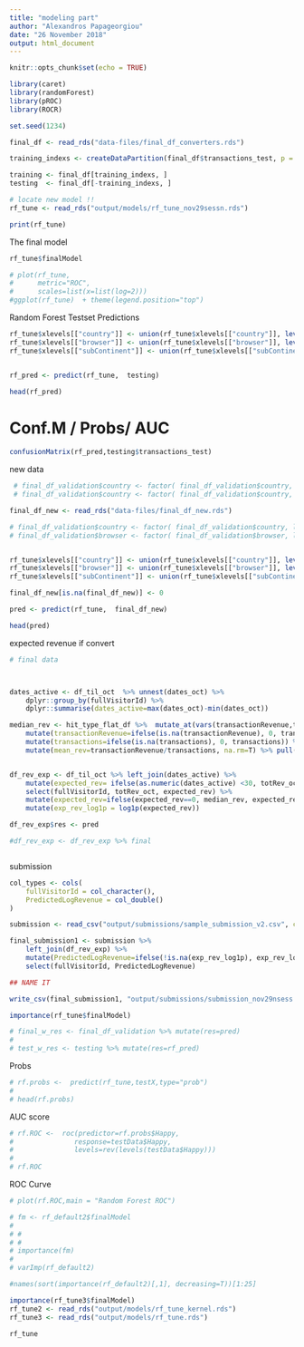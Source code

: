 ```yaml
---
title: "modeling part"
author: "Alexandros Papageorgiou"
date: "26 November 2018"
output: html_document
---
```


```r
knitr::opts_chunk$set(echo = TRUE)
```


```r
library(caret)
library(randomForest)
library(pROC)
library(ROCR)
```


 
```r
set.seed(1234)

final_df <- read_rds("data-files/final_df_converters.rds")

training_indexs <- createDataPartition(final_df$transactions_test, p = .7, list = F)

training <- final_df[training_indexs, ] 
testing  <- final_df[-training_indexs, ] 

```



```r

# locate new model !!
rf_tune <- read_rds("output/models/rf_tune_nov29sessn.rds")

print(rf_tune)

```



The final model
```r
rf_tune$finalModel   

```

```r
# plot(rf_tune,
#      metric="ROC",
#      scales=list(x=list(log=2)))
#ggplot(rf_tune)  + theme(legend.position="top")
```


Random Forest Testset Predictions


```r
rf_tune$xlevels[["country"]] <- union(rf_tune$xlevels[["country"]], levels(testing$country))
rf_tune$xlevels[["browser"]] <- union(rf_tune$xlevels[["browser"]], levels(testing$browser))
rf_tune$xlevels[["subContinent"]] <- union(rf_tune$xlevels[["subContinent"]], levels(testing$subContinent))


rf_pred <- predict(rf_tune,  testing)

head(rf_pred)
```




# Conf.M / Probs/ AUC

```r

confusionMatrix(rf_pred,testing$transactions_test)

```

new data


```r

 # final_df_validation$country <- factor( final_df_validation$country, levels = levels(testing$country))
 # final_df_validation$country <- factor( final_df_validation$country, levels = levels(testing$country))

final_df_new <- read_rds("data-files/final_df_new.rds") 

# final_df_validation$country <- factor( final_df_validation$country, levels = levels(training$country))
# final_df_validation$browser <- factor( final_df_validation$browser, levels = levels(training$browser))


rf_tune$xlevels[["country"]] <- union(rf_tune$xlevels[["country"]], levels(final_df_new$country))
rf_tune$xlevels[["browser"]] <- union(rf_tune$xlevels[["browser"]], levels(final_df_new$browser))
rf_tune$xlevels[["subContinent"]] <- union(rf_tune$xlevels[["subContinent"]], levels(final_df_new$subContinent))

final_df_new[is.na(final_df_new)] <- 0

pred <- predict(rf_tune,  final_df_new)

head(pred)

```

expected revenue if convert

```r
# final data 



dates_active <- df_til_oct  %>% unnest(dates_oct) %>%  
    dplyr::group_by(fullVisitorId) %>% 
    dplyr::summarise(dates_active=max(dates_oct)-min(dates_oct)) 

median_rev <- hit_type_flat_df %>%  mutate_at(vars(transactionRevenue,transactions), as.numeric) %>% 
    mutate(transactionRevenue=ifelse(is.na(transactionRevenue), 0, transactionRevenue)) %>%
    mutate(transactions=ifelse(is.na(transactions), 0, transactions)) %>% 
    mutate(mean_rev=transactionRevenue/transactions, na.rm=T) %>% pull(mean_rev) %>% median(na.rm = T)


df_rev_exp <- df_til_oct %>% left_join(dates_active) %>% 
    mutate(expected_rev= ifelse(as.numeric(dates_active) <30, totRev_oct,(totRev_oct/as.numeric(dates_active))*60)) %>% 
    select(fullVisitorId, totRev_oct, expected_rev) %>% 
    mutate(expected_rev=ifelse(expected_rev==0, median_rev, expected_rev)) %>% 
    mutate(exp_rev_log1p = log1p(expected_rev))

df_rev_exp$res <- pred

#df_rev_exp <- df_rev_exp %>% final



```


submission


```r
col_types <- cols(
    fullVisitorId = col_character(),
    PredictedLogRevenue = col_double() 
)

submission <- read_csv("output/submissions/sample_submission_v2.csv", col_types = col_types)

final_submission1 <- submission %>% 
    left_join(df_rev_exp) %>% 
    mutate(PredictedLogRevenue=ifelse(!is.na(exp_rev_log1p), exp_rev_log1p, 0)) %>% 
    select(fullVisitorId, PredictedLogRevenue)

## NAME IT

write_csv(final_submission1, "output/submissions/submission_nov29nsess.csv")
```

```r
importance(rf_tune$finalModel)
```


```r



# final_w_res <- final_df_validation %>% mutate(res=pred)
# 
# test_w_res <- testing %>% mutate(res=rf_pred)


```


Probs
```r
# rf.probs <-  predict(rf_tune,testX,type="prob")
# 
# head(rf.probs)
```


AUC score
```r

# rf.ROC <-  roc(predictor=rf.probs$Happy,
#               response=testData$Happy,
#               levels=rev(levels(testData$Happy)))
# 
# rf.ROC
```
ROC Curve
```r
# plot(rf.ROC,main = "Random Forest ROC")

```


```r
# fm <- rf_default2$finalModel
# 
# # 
# # 
# importance(fm)
# 
# varImp(rf_default2)

#names(sort(importance(rf_default2)[,1], decreasing=T))[1:25]


```

```r

importance(rf_tune3$finalModel)
rf_tune2 <- read_rds("output/models/rf_tune_kernel.rds")
rf_tune3 <- read_rds("output/models/rf_tune.rds")

rf_tune
```

